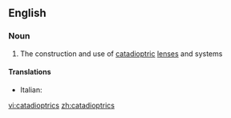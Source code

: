 ==English==

===Noun===
{{en-noun|-}}

# {{context|optics|lang=en}} The construction and use of [[catadioptric]] [[lens]]es and systems

====Translations====
{{trans-top|construction and use of catadioptric lenses and systems}}
* Italian: {{t-|it|catadiottrica|f}}
{{trans-mid}}

{{trans-bottom}}

[[vi:catadioptrics]]
[[zh:catadioptrics]]